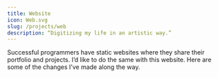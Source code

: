 ```yaml
---
title: Website
icon: Web.svg
slug: /projects/web
description: “Digitizing my life in an artistic way.”
---
```


Successful programmers have static websites where they share their portfolio and projects. I’d like to do the same with this website. Here are some of the changes I’ve made along the way.